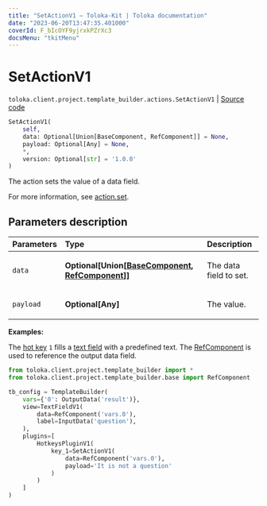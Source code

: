 ```yaml
---
title: "SetActionV1 — Toloka-Kit | Toloka documentation"
date: "2023-06-20T13:47:35.401000"
coverId: F_bIcOYF9yjrxkPZrXc3
docsMenu: "tkitMenu"
---
```


# SetActionV1

`toloka.client.project.template_builder.actions.SetActionV1` | [Source code](https://github.com/Toloka/toloka-kit/blob/v1.2.0/src/client/project/template_builder/actions.py#L146)

```python
SetActionV1(
    self,
    data: Optional[Union[BaseComponent, RefComponent]] = None,
    payload: Optional[Any] = None,
    *,
    version: Optional[str] = '1.0.0'
)
```

The action sets the value of a data field.

For more information, see [action.set](/docs/template-builder/reference/action.set).

## Parameters description

| Parameters | Type | Description |
| :----------| :----| :-----------|
`data`|**Optional\[Union\[[BaseComponent](/docs/toloka-kit/reference/toloka.client.project.template_builder.base.BaseComponent), [RefComponent](/docs/toloka-kit/reference/toloka.client.project.template_builder.base.RefComponent)\]\]**|<p>The data field to set.</p>
`payload`|**Optional\[Any\]**|<p>The value.</p>

**Examples:**

The [hot key](/docs/toloka-kit/reference/toloka.client.project.template_builder.plugins.HotkeysPluginV1) `1`
fills a [text field](/docs/toloka-kit/reference/toloka.client.project.template_builder.fields.TextFieldV1) with a predefined text.
The [RefComponent](/docs/toloka-kit/reference/toloka.client.project.template_builder.base.RefComponent) is used to reference the output data field.

```python
from toloka.client.project.template_builder import *
from toloka.client.project.template_builder.base import RefComponent

tb_config = TemplateBuilder(
    vars={'0': OutputData('result')},
    view=TextFieldV1(
        data=RefComponent('vars.0'),
        label=InputData('question'),
    ),
    plugins=[
        HotkeysPluginV1(
            key_1=SetActionV1(
                data=RefComponent('vars.0'),
                payload='It is not a question'
            )
        )
    ]
)
```